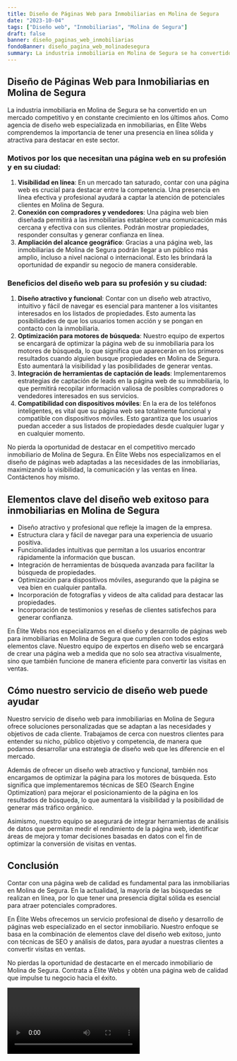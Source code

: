 ```yaml
---
title: Diseño de Páginas Web para Inmobiliarias en Molina de Segura
date: "2023-10-04"
tags: ["Diseño web", "Inmobiliarias", "Molina de Segura"]
draft: false
banner: diseño_paginas_web_inmobiliarias
fondoBanner: diseño_pagina_web_molinadesegura
summary: La industria inmobiliaria en Molina de Segura se ha convertido en un mercado competitivo y en constante crecimiento en los últimos años. Como agencia de diseño web especializada en inmobiliarias, en Élite Webs comprendemos la importancia de tener una presencia en línea sólida y atractiva para destacar en este sector.
---
```



## Diseño de Páginas Web para Inmobiliarias en Molina de Segura

La industria inmobiliaria en Molina de Segura se ha convertido en un mercado competitivo y en constante crecimiento en los últimos años. Como agencia de diseño web especializada en inmobiliarias, en Élite Webs comprendemos la importancia de tener una presencia en línea sólida y atractiva para destacar en este sector.

### Motivos por los que necesitan una página web en su profesión y en su ciudad:

1. **Visibilidad en línea**: En un mercado tan saturado, contar con una página web es crucial para destacar entre la competencia. Una presencia en línea efectiva y profesional ayudará a captar la atención de potenciales clientes en Molina de Segura.
2. **Conexión con compradores y vendedores**: Una página web bien diseñada permitirá a las inmobiliarias establecer una comunicación más cercana y efectiva con sus clientes. Podrán mostrar propiedades, responder consultas y generar confianza en línea.
3. **Ampliación del alcance geográfico**: Gracias a una página web, las inmobiliarias de Molina de Segura podrán llegar a un público más amplio, incluso a nivel nacional o internacional. Esto les brindará la oportunidad de expandir su negocio de manera considerable.

### Beneficios del diseño web para su profesión y su ciudad:

1. **Diseño atractivo y funcional**: Contar con un diseño web atractivo, intuitivo y fácil de navegar es esencial para mantener a los visitantes interesados en los listados de propiedades. Esto aumenta las posibilidades de que los usuarios tomen acción y se pongan en contacto con la inmobiliaria.
2. **Optimización para motores de búsqueda**: Nuestro equipo de expertos se encargará de optimizar la página web de su inmobiliaria para los motores de búsqueda, lo que significa que aparecerán en los primeros resultados cuando alguien busque propiedades en Molina de Segura. Esto aumentará la visibilidad y las posibilidades de generar ventas.
3. **Integración de herramientas de captación de leads**: Implementaremos estrategias de captación de leads en la página web de su inmobiliaria, lo que permitirá recopilar información valiosa de posibles compradores o vendedores interesados en sus servicios.
4. **Compatibilidad con dispositivos móviles**: En la era de los teléfonos inteligentes, es vital que su página web sea totalmente funcional y compatible con dispositivos móviles. Esto garantiza que los usuarios puedan acceder a sus listados de propiedades desde cualquier lugar y en cualquier momento.

No pierda la oportunidad de destacar en el competitivo mercado inmobiliario de Molina de Segura. En Élite Webs nos especializamos en el diseño de páginas web adaptadas a las necesidades de las inmobiliarias, maximizando la visibilidad, la comunicación y las ventas en línea. Contáctenos hoy mismo.

<GifSeo />

<Cta />

## Elementos clave del diseño web exitoso para inmobiliarias en Molina de Segura

- Diseño atractivo y profesional que refleje la imagen de la empresa.
- Estructura clara y fácil de navegar para una experiencia de usuario positiva.
- Funcionalidades intuitivas que permitan a los usuarios encontrar rápidamente la información que buscan.
- Integración de herramientas de búsqueda avanzada para facilitar la búsqueda de propiedades.
- Optimización para dispositivos móviles, asegurando que la página se vea bien en cualquier pantalla.
- Incorporación de fotografías y videos de alta calidad para destacar las propiedades.
- Incorporación de testimonios y reseñas de clientes satisfechos para generar confianza.

En Élite Webs nos especializamos en el diseño y desarrollo de páginas web para inmobiliarias en Molina de Segura que cumplen con todos estos elementos clave. Nuestro equipo de expertos en diseño web se encargará de crear una página web a medida que no solo sea atractiva visualmente, sino que también funcione de manera eficiente para convertir las visitas en ventas.

## Cómo nuestro servicio de diseño web puede ayudar

Nuestro servicio de diseño web para inmobiliarias en Molina de Segura ofrece soluciones personalizadas que se adaptan a las necesidades y objetivos de cada cliente. Trabajamos de cerca con nuestros clientes para entender su nicho, público objetivo y competencia, de manera que podamos desarrollar una estrategia de diseño web que les diferencie en el mercado.

Además de ofrecer un diseño web atractivo y funcional, también nos encargamos de optimizar la página para los motores de búsqueda. Esto significa que implementaremos técnicas de SEO (Search Engine Optimization) para mejorar el posicionamiento de la página en los resultados de búsqueda, lo que aumentará la visibilidad y la posibilidad de generar más tráfico orgánico.

Asimismo, nuestro equipo se asegurará de integrar herramientas de análisis de datos que permitan medir el rendimiento de la página web, identificar áreas de mejora y tomar decisiones basadas en datos con el fin de optimizar la conversión de visitas en ventas.

## Conclusión

Contar con una página web de calidad es fundamental para las inmobiliarias en Molina de Segura. En la actualidad, la mayoría de las búsquedas se realizan en línea, por lo que tener una presencia digital sólida es esencial para atraer potenciales compradores.

En Élite Webs ofrecemos un servicio profesional de diseño y desarrollo de páginas web especializado en el sector inmobiliario. Nuestro enfoque se basa en la combinación de elementos clave del diseño web exitoso, junto con técnicas de SEO y análisis de datos, para ayudar a nuestras clientes a convertir visitas en ventas.

No pierdas la oportunidad de destacarte en el mercado inmobiliario de Molina de Segura. Contrata a Élite Webs y obtén una página web de calidad que impulse tu negocio hacia el éxito.

<Video />

<CtaBot job="Inmobiliarias" city="Molina de Segura" />

<Gmaps query="Molina de Segura+españa+maps" />

